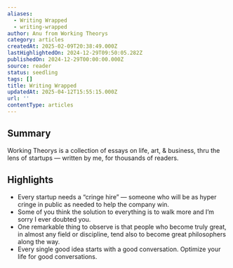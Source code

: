 ```yaml
---
aliases:
  - Writing Wrapped
  - writing-wrapped
author: Anu from Working Theorys
category: articles
createdAt: 2025-02-09T20:38:49.000Z
lastHighlightedOn: 2024-12-29T09:50:05.282Z
publishedOn: 2024-12-29T00:00:00.000Z
source: reader
status: seedling
tags: []
title: Writing Wrapped
updatedAt: 2025-04-12T15:55:15.000Z
url: ''
contentType: articles
---
```

## Summary

Working Theorys is a collection of essays on life, art, & business, thru the lens of startups — written by me, for thousands of readers.

## Highlights

- Every startup needs a “cringe hire” — someone who will be as hyper cringe in public as needed to help the company win.
- Some of you think the solution to everything is to walk more and I’m sorry I ever doubted you.
- One remarkable thing to observe is that people who become truly great, in almost any field or discipline, tend also to become great philosophers along the way.
- Every single good idea starts with a good conversation. Optimize your life for good conversations.
